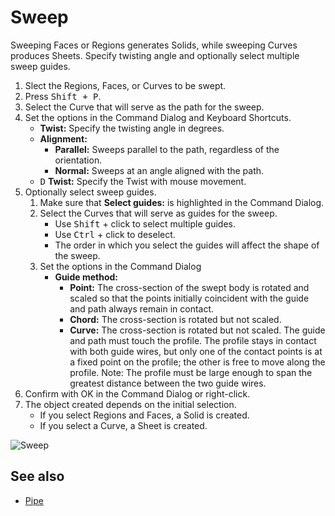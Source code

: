 
# Sweep

<Reference shortcut="Shift + P" command="Sweep" button="Right of Command Bar" />

Sweeping Faces or Regions generates Solids, while sweeping Curves produces Sheets. Specify twisting angle and optionally select multiple sweep guides.

1. Slect the Regions, Faces, or Curves to be swept.
2. Press <kbd>Shift + P</kbd>.
3. Select the  Curve that will serve as the path for the sweep.
4. Set the options in the Command Dialog and Keyboard Shortcuts.
   - **Twist:** Specify the twisting angle in degrees.
   - **Alignment:** 
      - **Parallel:** Sweeps parallel to the path, regardless of the orientation. 
      - **Normal:** Sweeps at an angle aligned with the path.
   - <kbd>D</kbd> **Twist:** Specify the Twist with mouse movement.
5. Optionally select sweep guides.
      1. Make sure that **Select guides:** is highlighted in the Command Dialog.
      2. Select the Curves that will serve as guides for the sweep.
         - Use <kbd>Shift</kbd> + click to select multiple guides.
         - Use <kbd>Ctrl</kbd> + click to deselect.
         - The order in which you select the guides will affect the shape of the sweep.
      3. Set the options in the Command Dialog
         - **Guide method:**
            - **Point:** The cross-section of the swept body is rotated and scaled so that the points initially coincident with the guide and path always remain in contact.
            - **Chord:**  The cross-section is rotated but not scaled.
            - **Curve:** The cross-section is rotated but not scaled. The guide and path must touch the profile. The profile stays in contact with both guide wires, but only one of the contact points is at a fixed
            point on the profile; the other is free to move along the profile.
            Note: The profile must be large enough to span the greatest distance between the two guide wires.
6. Confirm with OK in the Command Dialog or right-click.
7. The object created depends on the initial selection.
   - If you select Regions and Faces, a Solid is created.
   - If you select a  Curve, a Sheet is created.

![Sweep](/img/sweep.gif)

## See also
- [Pipe](./Pipe)













